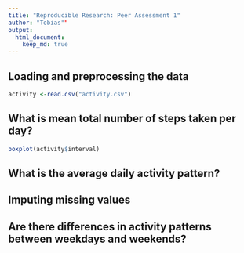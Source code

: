 ```yaml
---
title: "Reproducible Research: Peer Assessment 1"
author: "Tobias""
output: 
  html_document:
    keep_md: true
---
```



## Loading and preprocessing the data
```r
activity <-read.csv("activity.csv")
```


## What is mean total number of steps taken per day?
```r
boxplot(activity$interval)
```


## What is the average daily activity pattern?



## Imputing missing values



## Are there differences in activity patterns between weekdays and weekends?
